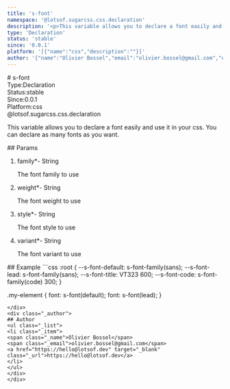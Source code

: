 ```yaml
---
title: 's-font'
namespace: '@lotsof.sugarcss.css.declaration'
description: '<p>This variable allows you to declare a font easily and use it in your css. You can declare as many fonts as you want.</p> '
type: 'Declaration'
status: 'stable'
since: '0.0.1'
platform: '[{"name":"css","description":""}]'
author: '{"name":"Olivier Bossel","email":"olivier.bossel@gmail.com","url":"https://hello@lotsof.dev"}'
---
```

<div class="docmap-mdx">
# s-font
<div class="_metas">
<div class="_type"><span class="_type-label">Type:</span><span class="_type-value">Declaration</span></div>
<div class="_status"><span class="_status-label">Status:</span><span class="_status-value -stable">stable</span></div>
<div class="_since"><span class="_since-label">Since:</span><span class="_since-value">0.0.1</span></div>
<div class="_platform"><span class="_platform-label">Platform:</span><span class="_platform-value -css">css</span></div>
</div>
<div class="_namespace">@lotsof.sugarcss.css.declaration</div>
<div class="_description typo-lead typo-format">
<p>This variable allows you to declare a font easily and use it in your css.
You can declare as many fonts as you want.</p>

</div>
<div class="_params">
## Params
<ol class="_list">
<li class="_item">
<span class="_name">family<span class="_required">*</span></span><span class="_default">-</span> <span class="_type">String</span>
<p class="_description">The font family to use</p>
</li>
<li class="_item">
<span class="_name">weight<span class="_required">*</span></span><span class="_default">-</span> <span class="_type">String</span>
<p class="_description">The font weight to use</p>
</li>
<li class="_item">
<span class="_name">style<span class="_required">*</span></span><span class="_default">-</span> <span class="_type">String</span>
<p class="_description">The font style to use</p>
</li>
<li class="_item">
<span class="_name">variant<span class="_required">*</span></span><span class="_default">-</span> <span class="_type">String</span>
<p class="_description">The font variant to use</p>
</li>
</ol>
</div>
<div class="_examples">
## Example
```css
:root {
   --s-font-default: s-font-family(sans);
   --s-font-lead: s-font-family(sans);
   --s-font-title: VT323 600;
   --s-font-code: s-font-family(code) 300;
}

.my-element {
   font: s-font(default);
   font: s-font(lead);
}
```
</div>
<div class="_author">
## Author
<ul class="_list">
<li class="_item">
<span class="_name">Olivier Bossel</span>
<span class="_email">olivier.bossel@gmail.com</span>
<a href="https://hello@lotsof.dev" target="_blank" class="_url">https://hello@lotsof.dev</a>
</li>
</ul>
</div>
</div>